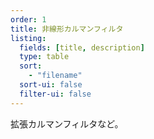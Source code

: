 ```yaml
---
order: 1
title: 非線形カルマンフィルタ
listing:
  fields: [title, description]
  type: table
  sort:
    - "filename"
  sort-ui: false
  filter-ui: false
---
```


拡張カルマンフィルタなど。